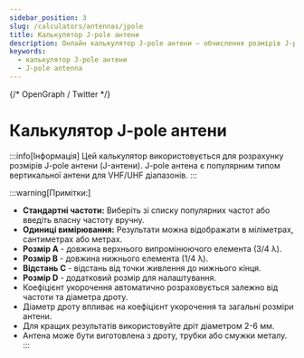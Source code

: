 ```yaml
---
sidebar_position: 3
slug: /calculators/antennas/jpole
title: Калькулятор J-pole антени
description: Онлайн калькулятор J-pole антени — обчислення розмірів J-pole антени з урахуванням коефіцієнтів резонансу та укорочення.
keywords:
  - калькулятор J-pole антени
  - J-pole antenna
---
```


<Head>
  <meta name="viewport" content="width=device-width, initial-scale=1.0" />
  <script type="application/ld+json">
  {`
    {
      "@context": "https://schema.org",
      "@type": "WebApplication",
      "name": "Калькулятор J-pole антени",
      "url": "https://cyberdev.space/radio/calculators/antennas/jpole",
      "applicationCategory": "CalculatorApplication",
      "operatingSystem": "Any",
      "description": "Онлайн калькулятор J-pole антени — розрахунок розмірів J-pole антени з урахуванням коефіцієнтів резонансу та укорочення.",
      "inLanguage": "uk",
      "publisher": {
        "@type": "Organization",
        "name": "CyberDevSpace",
        "url": "https://cyberdev.space"
      }
    }
  `}
  </script>
    {/* OpenGraph / Twitter */}
    <meta property="og:title" content="Калькулятор J-pole антени" />
    <meta property="og:description" content="Розрахунок J-pole антени — розміри J-pole антени з урахуванням коефіцієнтів резонансу та укорочення." />
    <meta property="og:type" content="website" />
    <meta property="og:url" content="https://cyberdev.space/radio/calculators/antennas/jpole" />
    <meta property="og:image" content={AntennaImage} />
    <meta name="twitter:card" content="summary_large_image" />
</Head>

# Калькулятор J-pole антени

:::info[Інформація]
Цей калькулятор використовується для розрахунку розмірів J-pole антени (J-антени).
J-pole антена є популярним типом вертикальної антени для VHF/UHF діапазонів.
:::

<Calculator />

:::warning[Примітки:]
- **Стандартні частоти:** Виберіть зі списку популярних частот або введіть власну частоту вручну.
- **Одиниці вимірювання:** Результати можна відображати в міліметрах, сантиметрах або метрах.
- **Розмір A** - довжина верхнього випромінюючого елемента (3/4 λ).
- **Розмір B** - довжина нижнього елемента (1/4 λ).
- **Відстань C** - відстань від точки живлення до нижнього кінця.
- **Розмір D** - додатковий розмір для налаштування.
- Коефіцієнт укорочення автоматично розраховується залежно від частоти та діаметра дроту.
- Діаметр дроту впливає на коефіцієнт укорочення та загальні розміри антени.
- Для кращих результатів використовуйте дріт діаметром 2-6 мм.
- Антена може бути виготовлена з дроту, трубки або смужки металу.
:::
